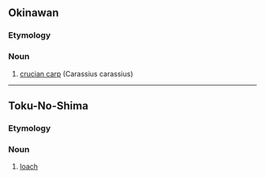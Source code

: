 ==Okinawan==

===Etymology===
{{compound|田|tr1=tā|gloss1=rice field|魚|tr2='iyu|gloss2=fish|lang=ryu}}

===Noun===
{{head|ryu|noun|hiragana|たーっいゆ|romaji|tā'iyu}}

# [[crucian carp]] (Carassius carassius)

----

==Toku-No-Shima==

===Etymology===
{{compound|田|tr1=tā|gloss1=rice field|魚|tr2=iyu|gloss2=fish|lang=tkn}}

===Noun===
{{head|tkn|noun|hiragana|たーいゆ|romaji|tāiyu}}

# [[loach]]